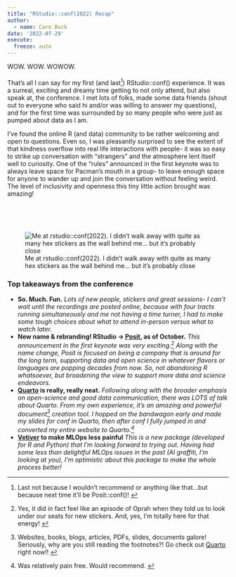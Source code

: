 ```yaml
---
title: "RStudio::conf(2022) Recap"
author:
  - name: Caro Buck
date: '2022-07-29'
execute:
  freeze: auto 
---
```


::: {layout="[55,45]"}
::: {.div}
WOW. WOW. WOWOW. 
</br></br>
That's all I can say for my first (and last^[Last not because I wouldn't recommend or anything like that...but because next time it'll be Posit::conf()! ]) RStudio::conf() experience. It was a surreal, exciting and dreamy time getting to not only attend, but also speak at, the conference. I met lots of folks, made some data friends (shout out to everyone who said hi and/or was willing to answer my questions), and for the first time was surrounded by so many people who were just as pumped about data as I am.

I've found the online R (and data) community to be rather welcoming and open to questions. Even so, I was pleasantly surprised to see the extent of that kindness overflow into real life interactions with people- it was so easy to strike up conversation with "strangers" and the atmosphere lent itself well to curiosity. One of the "rules" announced in the first keynote was to always leave space for Pacman's mouth in a group- to leave enough space for anyone to wander up and join the conversation without feeling weird. The level of inclusivity and openness this tiny little action brought was amazing!
:::
::: {.div}
</br></br></br>

![Me at rstudio::conf(2022). I didn't walk away with quite as many hex stickers as the wall behind me... but it's probably close](imgs/caroAtConf.jpg){fig-alt="picture of a girl in blue Tshirt and green shorts standing excitedly in front of a background covered in R package stickers" fig-height=350}
:::
:::



### Top takeaways from the conference

* **So. Much. Fun.** *Lots of new people, stickers and great sessions- I can't wait until the recordings are posted online, because with four tracts running simultaneously and me not having a time turner, I had to make some tough choices about what to attend in-person versus what to watch later.*
* **New name & rebranding! RStudio $\rightarrow$ [Posit](https://www.rstudio.com/blog/rstudio-is-becoming-posit/), as of October.** *This announcement in the first keynote was very exciting.^[Yes, it did in fact feel like an episode of Oprah when they told us to look under our seats for new stickers. And, yes, I'm totally here for that energy! ] Along with the name change, Posit is focused on being a company that is around for the long term, supporting data and open science in whatever flavors or languages are popping decades from now. So, not abandoning R whatsoever, but broadening the view to support more data and science endeavors.* 
* **[Quarto](https://quarto.org/) is really, really neat.** *Following along with the broader emphasis on open-science and good data communication, there was LOTS of talk about Quarto. From my own experience, it's an amazing and powerful document^[Websites, books, blogs, articles, PDFs, slides, documents galore! Seriously, why are you still reading the footnotes?! Go check out [Quarto](https://quarto.org/) right now!! ] creation tool. I hopped on the bandwagon early and made my slides for conf in Quarto, then after conf I fully jumped in and converted my entire website to Quarto.^[Was relatively pain free. Would recommend. ]*
* **[Vetiver](https://rstudio.github.io/vetiver-r/) to make MLOps less painful** *This is a new package (developed for R and Python) that I'm looking forward to trying out. Having had some less than delightful MLOps issues in the past (AI graffiti, I'm looking at you), I'm optimistic about this package to make the whole process better!*


